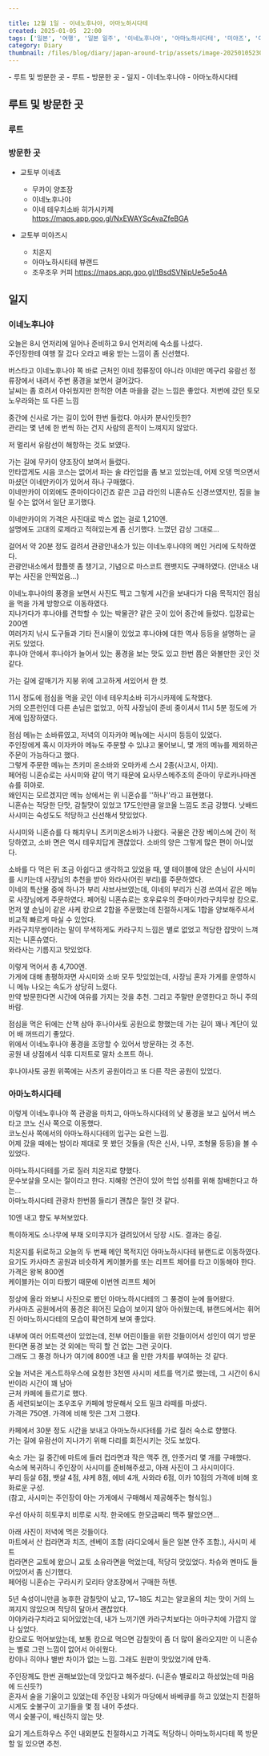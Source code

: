 ```yaml
---  
  
title: 12월 1일 - 이네노후나야, 아마노하시다테  
created: 2025-01-05  22:00  
tags: ['일본', '여행', '일본 일주', '이네노후나야', '아마노하시다테', '미야즈', '이네']  
category: Diary  
thumbnail: /files/blog/diary/japan-around-trip/assets/image-20250105230614693.png  
---  
```

  
<TableOfContents server:defer>  
- 루트 및 방문한 곳  
  - 루트  
  - 방문한 곳  
- 일지  
  - 이네노후나야  
  - 아마노하시다테  
</TableOfContents>  
  
## 루트 및 방문한 곳  
  
### 루트  
  
<ImageLoader src="/files/blog/diary/japan-around-trip/assets/image-20250105051542006.png" alt="image-20250105051542006" />  
  
### 방문한 곳  
  
- 교토부 이네쵸  
  - 무카이 양조장  
  - 이네노후나야  
  - 이네 테우치소바 히가시카제 https://maps.app.goo.gl/NxEWAYScAvaZfeBGA  
  
- 교토부 미야즈시  
  - 치온지  
  - 아마노하시타테 뷰랜드  
  - 조우조우 커피 https://maps.app.goo.gl/tBsdSVNipUe5e5o4A  
  
## 일지  
  
### 이네노후나야  
  
오늘은 8시 언저리에 일어나 준비하고 9시 언저리에 숙소를 나섰다.  
주인장한테 여행 잘 갔다 오라고 배웅 받는 느낌이 좀 신선했다.  
  
버스타고 이네노후나야 쪽 바로 근처인 이네 정류장이 아니라 이네만 메구리 유람선 정류장에서 내려서 주변 풍경을 보면서 걸어갔다.  
날씨는 좀 흐려서 아쉬웠지만 한적한 어촌 마을을 걷는 느낌은 좋았다. 저번에 갔던 토모노우라와는 또 다른 느낌  
<ImageLoader src="/files/blog/diary/japan-around-trip/assets/image-20250105225848219.png" alt="image-20250105225848219" />  
  
<ImageLoader src="/files/blog/diary/japan-around-trip/assets/image-20250105225900314.png" alt="image-20250105225900314" />  
  
중간에 신사로 가는 길이 있어 한번 들렀다. 야사카 분사인듯한?  
관리는 몇 년에 한 번씩 하는 건지 사람의 흔적이 느껴지지 않았다.  
  
<ImageLoader src="/files/blog/diary/japan-around-trip/assets/image-20250105230012889.png" alt="image-20250105230012889" />  
  
<ImageLoader src="/files/blog/diary/japan-around-trip/assets/image-20250105225957123.png" alt="image-20250105225957123" />  
  
저 멀리서 유람선이 해항하는 것도 보였다.  
  
<ImageLoader src="/files/blog/diary/japan-around-trip/assets/image-20250105230205373.png" alt="image-20250105230205373" />  
  
가는 길에 무카이 양조장이 보여서 들렀다.  
안타깝게도 시음 코스는 없어서 파는 술 라인업을 좀 보고 있었는데, 어제 오뎅 먹으면서 마셨던 이네만카이가 있어서 하나 구매했다.  
이네만카이 이외에도 준마이다이긴죠 같은 고급 라인의 니혼슈도 신경쓰였지만, 짐을 늘릴 수는 없어서 일단 포기했다.  
  
<ImageLoader src="/files/blog/diary/japan-around-trip/assets/image-20250105230251284.png" alt="image-20250105230251284" />  
  
이네만카이의 가격은 사진대로 박스 없는 걸로 1,210엔.  
설명에도 고대의 로제라고 적혀있는게 좀 신기했다. 느꼈던 감상 그대로...  
  
<ImageLoader src="/files/blog/diary/japan-around-trip/assets/image-20250105230353633.png" alt="image-20250105230353633" />  
  
걸어서 약 20분 정도 걸려서 관광안내소가 있는 이네노후나야의 메인 거리에 도착하였다.  
관광안내소에서 팜플렛 좀 챙기고, 기념으로 마스코트 캔뱃지도 구매하였다. (안내소 내부는 사진을 안찍었음...)  
  
<ImageLoader src="/files/blog/diary/japan-around-trip/assets/image-20250105230614693.png" alt="image-20250105230614693" />  
  
<ImageLoader src="/files/blog/diary/japan-around-trip/assets/image-20250105230732679.png" alt="image-20250105230732679" />  
  
<ImageLoader src="/files/blog/diary/japan-around-trip/assets/image-20250105230747759.png" alt="image-20250105230747759" />  
  
이네노후나야의 풍경을 보면서 사진도 찍고 그렇게 시간을 보내다가 다음 목적지인 점심을 먹을 가게 방향으로 이동하였다.  
지나가다가 후나야를 견학할 수 있는 박물관? 같은 곳이 있어 중간에 들렀다. 입장료는 200엔  
여러가지 낚시 도구들과 기타 전시물이 있었고 후나야에 대한 역사 등등을 설명하는 글귀도 있었다.  
후나야 안에서 후나야가 늘어서 있는 풍경을 보는 맛도 있고 한번 쯤은 와볼만한 곳인 것 같다.  
  
<ImageLoader src="/files/blog/diary/japan-around-trip/assets/image-20250105231146977.png" alt="image-20250105231146977" />  
  
<ImageLoader src="/files/blog/diary/japan-around-trip/assets/image-20250105231215379.png" alt="image-20250105231215379" />  
  
<ImageLoader src="/files/blog/diary/japan-around-trip/assets/image-20250105231231956.png" alt="image-20250105231231956" />  
  
가는 길에 갈매기가 지붕 위에 고고하게 서있어서 한 컷.  
  
<ImageLoader src="/files/blog/diary/japan-around-trip/assets/image-20250105231256177.png" alt="image-20250105231256177" />  
  
11시 정도에 점심을 먹을 곳인 이네 테우치소바 히가시카제에 도착했다.  
거의 오픈런인데 다른 손님은 없었고, 아직 사장님이 준비 중이셔서 11시 5분 정도에 가게에 입장하였다.  
  
<ImageLoader src="/files/blog/diary/japan-around-trip/assets/image-20250105232328328.png" alt="image-20250105232328328" />  
  
점심 메뉴는 소바류였고, 저녁의 이자카야 메뉴에는 사시미 등등이 있었다.  
주인장에게 혹시 이자카야 메뉴도 주문할 수 있냐고 물어보니, 몇 개의 메뉴를 제외하곤 주문이 가능하다고 했다.  
그렇게 주문한 메뉴는 츠키미 온소바와 오마카세 스시 2종(사고시, 아지).  
페어링 니혼슈로는 사시미와 같이 먹기 때문에 요사무스메주조의 준마이 무로카나마겐슈를 히야로.  
왜인지는 모르겠지만 메뉴 상에서는 위 니혼슈를 ''하나''라고 표현했다.  
니혼슈는 적당한 단맛, 감칠맛이 있었고 17도인만큼 알코올 느낌도 조금 강했다. 낫배드  
사시미는 숙성도도 적당하고 신선해서 맛있었다.  
  
<ImageLoader src="/files/blog/diary/japan-around-trip/assets/image-20250105231807369.png" alt="image-20250105231807369" />  
  
사시미와 니혼슈를 다 해치우니 츠키미온소바가 나왔다. 국물은 간장 베이스에 간이 적당하였고, 소바 면은 역시 테우치답게 괜찮았다. 소바의 양은 그렇게 많은 편이 아니었다.  
  
<ImageLoader src="/files/blog/diary/japan-around-trip/assets/image-20250105232249011.png" alt="image-20250105232249011" />  
  
소바를 다 먹은 뒤 조금 아쉽다고 생각하고 있었을 때, 옆 테이블에 앉은 손님이 사시미를 시키는데 사장님의 추천을 받아 와라사(어린 부리)를 주문하였다.  
이네의 특산물 중에 하나가 부리 샤브사브였는데, 이네의 부리가 신경 쓰여서 같은 메뉴로 사장님에게 주문하였다. 페어링 니혼슈로는 호우료우의 준마이카라구치무쌍 캉으로.  
먼저 옆 손님이 같은 사케 캉으로 2합을 주문했는데 친절하시게도 1합을 양보해주셔서 비교적 빠르게 마실 수 있었다.  
카라구치무쌍이라는 말이 무색하게도 카라구치 느낌은 별로 없었고 적당한 잡맛이 느껴지는 니혼슈였다.  
와라사는 기름지고 맛있었다.  
  
<ImageLoader src="/files/blog/diary/japan-around-trip/assets/image-20250105232419630.png" alt="image-20250105232419630" />  
  
  
이렇게 먹어서 총 4,700엔.  
가게에 대해 총평하자면 사시미와 소바 모두 맛있었는데, 사장님 혼자 가게를 운영하시니 메뉴 나오는 속도가 상당히 느렸다.  
만약 방문한다면 시간에 여유를 가지는 것을 추천. 그리고 주말만 운영한다고 하니 주의 바람.  
  
점심을 먹은 뒤에는 산책 삼아 후나야사토 공원으로 향했는데 가는 길이 꽤나 계단이 있어 배 꺼뜨리기 좋았다.  
위에서 이네노후나야 풍경을 조망할 수 있어서 방문하는 것 추천.  
공원 내 상점에서 식후 디저트로 말차 소프트 하나.  
  
<ImageLoader src="/files/blog/diary/japan-around-trip/assets/image-20250105233047367.png" alt="image-20250105233047367" />  
  
<ImageLoader src="/files/blog/diary/japan-around-trip/assets/image-20250105233104236.png" alt="image-20250105233104236" />  
  
후나야사토 공원 위쪽에는 사츠키 공원이라고 또 다른 작은 공원이 있었다.  
  
<ImageLoader src="/files/blog/diary/japan-around-trip/assets/image-20250105233212190.png" alt="image-20250105233212190" />  
  
### 아마노하시다테  
  
이렇게 이네노후나야 쪽 관광을 마치고, 아마노하시다테의 낮 풍경을 보고 싶어서 버스 타고 코노 신사 쪽으로 이동했다.  
코노신사 쪽에서의 아마노하시다테의 입구는 요런 느낌.  
어제 갔을 때에는 밤이라 제대로 못 봤던 것들을 (작은 신사, 나무, 조형물 등등)을 볼 수 있었다.  
  
<ImageLoader src="/files/blog/diary/japan-around-trip/assets/image-20250105233554458.png" alt="image-20250105233554458" />  
  
<ImageLoader src="/files/blog/diary/japan-around-trip/assets/image-20250105233801168.png" alt="image-20250105233801168" />  
  
<ImageLoader src="/files/blog/diary/japan-around-trip/assets/image-20250105233813925.png" alt="image-20250105233813925" />  
  
<ImageLoader src="/files/blog/diary/japan-around-trip/assets/image-20250105233832143.png" alt="image-20250105233832143" />  
  
<ImageLoader src="/files/blog/diary/japan-around-trip/assets/image-20250105233906276.png" alt="image-20250105233906276" />  
  
아마노하시다테를 가로 질러 치온지로 향했다.  
문수보살을 모시는 절이라고 한다. 지혜랑 연관이 있어 학업 성취를 위해 참배한다고 하는...  
아마노하시다테 관광차 한번쯤 들리기 괜찮은 절인 것 같다.  
  
<ImageLoader src="/files/blog/diary/japan-around-trip/assets/image-20250105233953214.png" alt="image-20250105233953214" />  
  
10엔 내고 향도 부쳐보았다.  
  
<ImageLoader src="/files/blog/diary/japan-around-trip/assets/image-20250105234605851.png" alt="image-20250105234605851" />  
  
<ImageLoader src="/files/blog/diary/japan-around-trip/assets/image-20250105234108346.png" alt="image-20250105234108346" />  
  
특이하게도 소나무에 부채 오미쿠지가 걸려있어서 당장 시도. 결과는 중길.  
  
<ImageLoader src="/files/blog/diary/japan-around-trip/assets/image-20250105234128069.png" alt="image-20250105234128069" />  
  
치온지를 뒤로하고 오늘의 두 번째 메인 목적지인 아마노하시다테 뷰랜드로 이동하였다.  
요기도 카사마츠 공원과 비슷하게 케이블카를 또는 리프트 체어를 타고 이동해야 한다.  가격은 왕복 800엔  
케이블카는 이미 타봤기 때문에 이번엔 리프트 체어  
  
<ImageLoader src="/files/blog/diary/japan-around-trip/assets/image-20250105234823636.png" alt="image-20250105234823636" />  
  
정상에 올라 와보니 사진으로 봤던 아마노하시다테의 그 풍경이 눈에 들어왔다.  
카사마츠 공원에서의 풍경은 휘어진 모습이 보이지 않아 아쉬웠는데, 뷰랜드에서는 휘어진 아마노하시다테의 모습이 확연하게 보여 좋았다.  
  
<ImageLoader src="/files/blog/diary/japan-around-trip/assets/image-20250105235326697.png" alt="image-20250105235326697" />  
  
<ImageLoader src="/files/blog/diary/japan-around-trip/assets/image-20250105235009997.png" alt="image-20250105235009997" />  
  
<ImageLoader src="/files/blog/diary/japan-around-trip/assets/image-20250105235028513.png" alt="image-20250105235028513" />  
  
<ImageLoader src="/files/blog/diary/japan-around-trip/assets/image-20250105235116548.png" alt="image-20250105235116548" />  
  
내부에 여러 어트랙션이 있었는데, 전부 어린이들을 위한 것들이어서 성인이 여기 방문한다면 풍경 보는 것 외에는 딱히 할 건 없는 그런 곳이다.  
그래도 그 풍경 하나가 여기에 800엔 내고 올 만한 가치를 부여하는 것 같다.  
  
<ImageLoader src="/files/blog/diary/japan-around-trip/assets/image-20250105235239787.png" alt="image-20250105235239787" />  
  
오늘 저녁은 게스트하우스에 요청한 3천엔 사시미 세트를 먹기로 했는데, 그 시간이 6시 반이라 시간이 꽤 남아  
근처 카페에 들르기로 했다.  
좀 세련되보이는 조우조우 카페에 방문해서 오트 밀크 라떼를 마셨다.  
가격은 750엔. 가격에 비해 맛은 그저 그랬다.  
  
<ImageLoader src="/files/blog/diary/japan-around-trip/assets/image-20250106000859164.png" alt="image-20250106000859164" />  
  
카페에서 30분 정도 시간을 보내고 아마노하시다테를 가로 질러 숙소로 향했다.  
가는 길에 유람선이 지나가기 위해 다리를 회전시키는 것도 보았다.  
  
<ImageLoader src="/files/blog/diary/japan-around-trip/assets/image-20250106001234395.png" alt="image-20250106001234395" />  
  
숙소 가는 길 중간에 마트에 들러 컵라면과 작은 맥주 캔, 안줏거리 몇 개를 구매했다.  
숙소에 복귀하니 주인장이 사시미를 준비해주셨고, 아래 사진이 그 사시미이다.  
부리 등살 6점, 뱃살 4점, 샤케 8점, 에비 4개, 사와라 6점, 이카 10점의 가격에 비해 호화로운 구성.  
(참고, 사시미는 주인장이 아는 가게에서 구매해서 제공해주는 형식임.)  
  
<ImageLoader src="/files/blog/diary/japan-around-trip/assets/image-20250106001641643.png" alt="image-20250106001641643" />  
  
우선 아사히 히토쿠치 비루로 시작. 한국에도 한모금짜리 맥주 팔았으면...  
  
<ImageLoader src="/files/blog/diary/japan-around-trip/assets/image-20250106001919720.png" alt="image-20250106001919720" />  
  
아래 사진이 저녁에 먹은 것들이다.  
마트에서 산 컵라면과 치즈, 센베이 조합 (라디오에서 들은 일본 안주 조합.), 사시미 세트  
컵라면은 교토에 왔으니 교토 소유라면을 먹었는데, 적당히 맛있었다. 차슈와 멘마도 들어있어서 좀 신기했다.  
페어링 니혼슈는 구라시키 모리타 양조장에서 구매한 하텐.  
  
<ImageLoader src="/files/blog/diary/japan-around-trip/assets/image-20250106002033847.png" alt="image-20250106002033847" />  
  
5년 숙성이니만큼 농후한 감칠맛이 났고, 17~18도 치고는 알코올의 치는 맛이 거의 느껴지지 않았으며 적당히 달아서 괜찮았다.  
야야카라구치라고 되어있었는데, 내가 느끼기엔 카라구치보다는 아마구치에 가깝지 않나 싶었다.  
캉으로도 먹어보았는데, 보통 캉으로 먹으면 감칠맛이 좀 더 많이 올라오지만 이 니혼슈는 별로 그런 느낌이 없어서 아쉬웠다.  
캉이나 히야나 별반 차이가 없는 느낌.  그래도 원판이 맛있었기에 만족.  
  
<ImageLoader src="/files/blog/diary/japan-around-trip/assets/image-20250106002314176.png" alt="image-20250106002314176" />  
  
주인장께도 한번 권해보았는데 맛있다고 해주셨다. (니혼슈 별로라고 하셨었는데 마음에 드신듯?)  
혼자서 술을 기울이고 있었는데 주인장 내외가 마당에서 바베큐를 하고 있었는지 친절하시게도 숯불구이 고기들을 몇 점 내어 주셨다.  
역시 숯불구이, 배신하지 않는 맛.  
  
<ImageLoader src="/files/blog/diary/japan-around-trip/assets/image-20250106002352370.png" alt="image-20250106002352370" />  
  
요기 게스트하우스 주인 내외분도 친절하시고 가격도 적당하니 아마노하시다테 쪽 방문할 일 있으면 추천.  
  
  
  
  